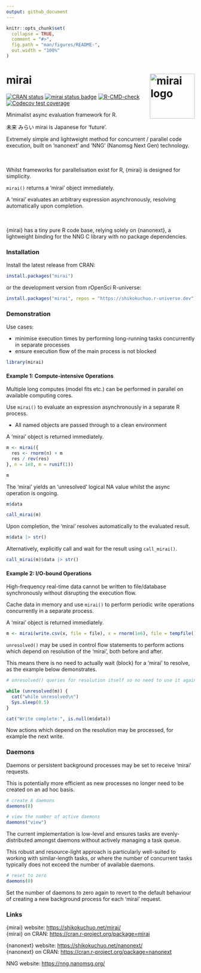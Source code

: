 ```yaml
---
output: github_document
---
```


<!-- README.md is generated from README.Rmd. Please edit that file -->

```r
knitr::opts_chunk$set(
  collapse = TRUE,
  comment = "#>",
  fig.path = "man/figures/README-",
  out.width = "100%"
)
```

# mirai <a href="https://shikokuchuo.net/mirai/" alt="mirai"><img src="man/figures/logo.png" alt="mirai logo" align="right" width="120"/></a>

<!-- badges: start -->
[![CRAN status](https://www.r-pkg.org/badges/version/mirai?color=112d4e)](https://CRAN.R-project.org/package=mirai)
[![mirai status badge](https://shikokuchuo.r-universe.dev/badges/mirai?color=ddcacc)](https://shikokuchuo.r-universe.dev) 
[![R-CMD-check](https://github.com/shikokuchuo/mirai/workflows/R-CMD-check/badge.svg)](https://github.com/shikokuchuo/mirai/actions)
[![Codecov test coverage](https://codecov.io/gh/shikokuchuo/mirai/branch/main/graph/badge.svg)](https://app.codecov.io/gh/shikokuchuo/mirai)
<!-- badges: end -->

Minimalist async evaluation framework for R.

未来 みらい mirai is Japanese for 'future'.

Extremely simple and lightweight method for concurrent / parallel code execution, built on 'nanonext' and 'NNG' (Nanomsg Next Gen) technology.

<br /><br />
Whilst frameworks for parallelisation exist for R, {mirai} is designed for simplicity.

`mirai()` returns a 'mirai' object immediately.

A ‘mirai’ evaluates an arbitrary expression asynchronously, resolving automatically upon completion.
<br /><br /><br />

{mirai} has a tiny pure R code base, relying solely on {nanonext}, a lightweight binding for the NNG C library with no package dependencies.

### Installation

Install the latest release from CRAN:

```r
install.packages("mirai")
```

or the development version from rOpenSci R-universe:

```r
install.packages("mirai", repos = "https://shikokuchuo.r-universe.dev")
```

### Demonstration

Use cases:

- minimise execution times by performing long-running tasks concurrently in separate processes
- ensure execution flow of the main process is not blocked

```r
library(mirai)
```

#### Example 1: Compute-intensive Operations

Multiple long computes (model fits etc.) can be performed in parallel on available computing cores.

Use `mirai()` to evaluate an expression asynchronously in a separate R process.

- All named objects are passed through to a clean environment

A 'mirai' object is returned immediately.

```r
m <- mirai({
  res <- rnorm(n) + m
  res / rev(res)
}, n = 1e8, m = runif(1))

m
```

The 'mirai' yields an 'unresolved' logical NA value whilst the async operation is ongoing.

```r
m$data
```
```r
call_mirai(m)
```

Upon completion, the 'mirai' resolves automatically to the evaluated result.

```r
m$data |> str()
```

Alternatively, explicitly call and wait for the result using `call_mirai()`.

```r
call_mirai(m)$data |> str()
```

#### Example 2: I/O-bound Operations

High-frequency real-time data cannot be written to file/database synchronously without disrupting the execution flow.

Cache data in memory and use `mirai()` to perform periodic write operations concurrently in a separate process. 

A 'mirai' object is returned immediately.

```r
m <- mirai(write.csv(x, file = file), x = rnorm(1e6), file = tempfile())
```

`unresolved()` may be used in control flow statements to perform actions which depend on resolution of the 'mirai', both before and after.

This means there is no need to actually wait (block) for a 'mirai' to resolve, as the example below demonstrates.

```r

# unresolved() queries for resolution itself so no need to use it again within the while loop

while (unresolved(m)) {
  cat("while unresolved\n")
  Sys.sleep(0.5)
}

cat("Write complete:", is.null(m$data))

```

Now actions which depend on the resolution may be processed, for example the next write.

### Daemons

Daemons or persistent background processes may be set to receive 'mirai' requests.

This is potentially more efficient as new processes no longer need to be created on an ad hoc basis.

```r
# create 8 daemons
daemons(8)

# view the number of active daemons
daemons("view")
```

The current implementation is low-level and ensures tasks are evenly-distributed amongst daemons without actively managing a task queue.

This robust and resource-light approach is particularly well-suited to working with similar-length tasks, or where the number of concurrent tasks typically does not exceed the number of available daemons.

```r
# reset to zero
daemons(0)
```

Set the number of daemons to zero again to revert to the default behaviour of creating a new background process for each 'mirai' request.

### Links

{mirai} website: <https://shikokuchuo.net/mirai/><br />
{mirai} on CRAN: <https://cran.r-project.org/package=mirai>

{nanonext} website: <https://shikokuchuo.net/nanonext/><br />
{nanonext} on CRAN: <https://cran.r-project.org/package=nanonext>

NNG website: <https://nng.nanomsg.org/><br />

